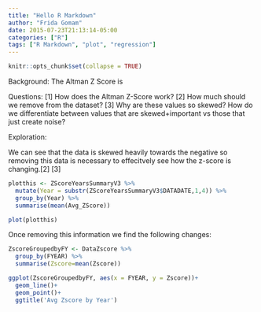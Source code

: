 ```yaml
---
title: "Hello R Markdown"
author: "Frida Gomam"
date: 2015-07-23T21:13:14-05:00
categories: ["R"]
tags: ["R Markdown", "plot", "regression"]
---
```


```r
knitr::opts_chunk$set(collapse = TRUE)
```

Background:
The Altman Z Score is


Questions:
[1] How does the Altman Z-Score work?
[2] How much should we remove from the dataset?
[3] Why are these values so skewed? How do we differentiate between values that are skewed+important vs those that just create noise? 




Exploration:


We can see that the data is skewed heavily towards the negative so removing this data is necessary to effecitvely see how the z-score is changing.[2] [3]
```r
plotthis <- ZScoreYearsSummaryV3 %>% 
  mutate(Year = substr(ZScoreYearsSummaryV3$DATADATE,1,4)) %>%
  group_by(Year) %>% 
  summarise(mean(Avg_ZScore))

plot(plotthis)

```

Once removing this information we find the following changes: 

```r

ZscoreGroupedbyFY <- DataZscore %>% 
  group_by(FYEAR) %>% 
  summarise(Zscore=mean(Zscore))

ggplot(ZscoreGroupedbyFY, aes(x = FYEAR, y = Zscore))+
  geom_line()+
  geom_point()+
  ggtitle('Avg Zscore by Year')


```